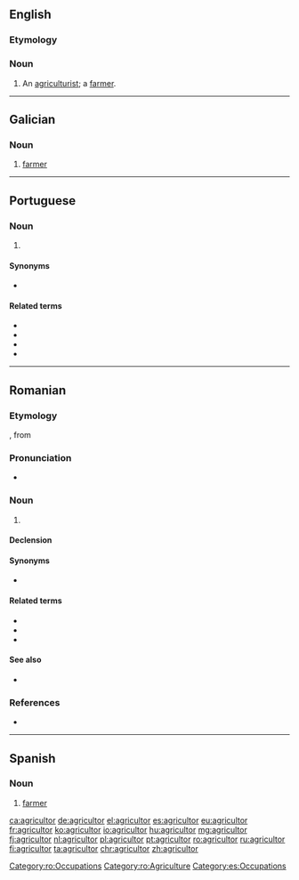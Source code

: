 ==English==

===Etymology===
{{etyl|la|en}} {{lena}}

===Noun===
{{en-noun}}

# {{label|en|archaic}} An [[agriculturist]]; a [[farmer]].

----

==Galician==

===Noun===
{{gl-noun|m|agricultores}}

# [[farmer]]

----

==Portuguese==

===Noun===
{{pt-noun|m|es|agricultora|f=agricultora}}

# {{l|en|farmer}} {{gloss|person who plants crops or keeps livestock}}

====Synonyms====
* {{l|pt|fazendeiro}}

====Related terms====
* {{l|pt|agrícola}}
* {{l|pt|agricultura}}
* {{l|pt|agriculturismo}}
* {{l|pt|agro-}}

{{catlangcode|pt|Agriculture|Occupations}}

----

==Romanian==

===Etymology===
{{bor|ro|fr|agriculteur}}, from {{etyl|la|ro}} {{m|la|agricultor}}

===Pronunciation===
* {{IPA|/a.gri.kulˈtor/|lang=ro}}

===Noun===
{{ro-noun|m|agricultori|f=agricultoare}}

# {{l|en|farmer}} {{gloss|person who plants crops or keeps livestock}}

====Declension====
{{ro-noun-m}}

====Synonyms====
* {{l|ro|plugar}}

====Related terms====
* {{l|ro|agricol}}
* {{l|ro|agricoliza}}
* {{l|ro|agricultură}}

====See also====
* {{l|ro|țăran}}

===References===
* {{R:DEX}}

[[Category:ro:Occupations]]
[[Category:ro:Agriculture]]

----

==Spanish==

===Noun===
{{es-noun|m|es|f=agricultora}}

# [[farmer]]

[[Category:es:Occupations]]

[[ca:agricultor]]
[[de:agricultor]]
[[el:agricultor]]
[[es:agricultor]]
[[eu:agricultor]]
[[fr:agricultor]]
[[ko:agricultor]]
[[io:agricultor]]
[[hu:agricultor]]
[[mg:agricultor]]
[[fj:agricultor]]
[[nl:agricultor]]
[[pl:agricultor]]
[[pt:agricultor]]
[[ro:agricultor]]
[[ru:agricultor]]
[[fi:agricultor]]
[[ta:agricultor]]
[[chr:agricultor]]
[[zh:agricultor]]